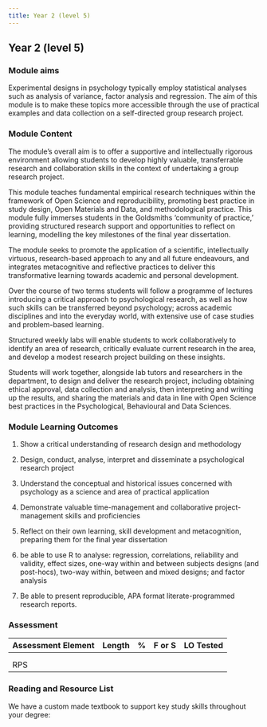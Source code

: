 ```yaml
---
title: Year 2 (level 5)
---
```


## Year 2 (level 5)

### Module aims

Experimental designs in psychology typically employ statistical analyses
such as analysis of variance, factor analysis and regression. The aim of
this module is to make these topics more accessible through the use of
practical examples and data collection on a self-directed group research
project.

### Module Content

The module's overall aim is to offer a supportive and intellectually
rigorous environment allowing students to develop highly valuable,
transferrable research and collaboration skills in the context of
undertaking a group research project.

This module teaches fundamental empirical research techniques within the
framework of Open Science and reproducibility, promoting best practice
in study design, Open Materials and Data, and methodological practice.
This module fully immerses students in the Goldsmiths 'community of
practice,' providing structured research support and opportunities to
reflect on learning, modelling the key milestones of the final year
dissertation.

The module seeks to promote the application of a scientific,
intellectually virtuous, research-based approach to any and all future
endeavours, and integrates metacognitive and reflective practices to
deliver this transformative learning towards academic and personal
development.

Over the course of two terms students will follow a programme of
lectures introducing a critical approach to psychological research, as
well as how such skills can be transferred beyond psychology; across
academic disciplines and into the everyday world, with extensive use of
case studies and problem-based learning.

Structured weekly labs will enable students to work collaboratively to
identify an area of research, critically evaluate current research in
the area, and develop a modest research project building on these
insights.

Students will work together, alongside lab tutors and researchers in the
department, to design and deliver the research project, including
obtaining ethical approval, data collection and analysis, then
interpreting and writing up the results, and sharing the materials and
data in line with Open Science best practices in the Psychological,
Behavioural and Data Sciences.

### Module Learning Outcomes

1.  Show a critical understanding of research design and methodology

2.  Design, conduct, analyse, interpret and disseminate a psychological
    research project

3.  Understand the conceptual and historical issues concerned with
    psychology as a science and area of practical application

4.  Demonstrate valuable time-management and collaborative
    project-management skills and proficiencies

5.  Reflect on their own learning, skill development and metacognition,
    preparing them for the final year dissertation

6.  be able to use R to analyse: regression, correlations, reliability
    and validity, effect sizes, one-way within and between subjects
    designs (and post-hocs), two-way within, between and mixed designs;
    and factor analysis

7.  Be able to present reproducible, APA format literate-programmed
    research reports.

### Assessment

| Assessment Element | Length | \%  | F or S | LO Tested |
|--------------------|--------|-----|--------|-----------|
|                    |        |     |        |           |
|                    |        |     |        |           |
| RPS                |        |     |        |           |

### Reading and Resource List

We have a custom made textbook to support key study skills throughout
your degree:

